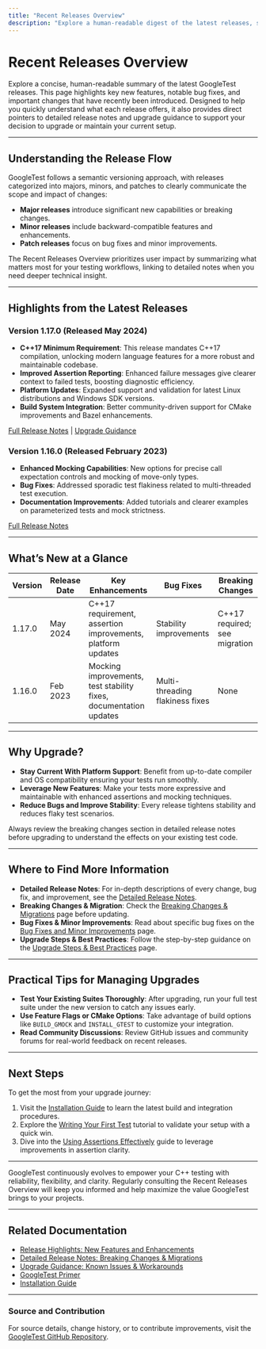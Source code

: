 ```yaml
---
title: "Recent Releases Overview"
description: "Explore a human-readable digest of the latest releases, summarizing the key features, notable bug fixes, and important changes introduced. This page provides links to detailed notes and helps users quickly assess whether they need to upgrade."
---
```


# Recent Releases Overview

Explore a concise, human-readable summary of the latest GoogleTest releases. This page highlights key new features, notable bug fixes, and important changes that have recently been introduced. Designed to help you quickly understand what each release offers, it also provides direct pointers to detailed release notes and upgrade guidance to support your decision to upgrade or maintain your current setup.

---

## Understanding the Release Flow

GoogleTest follows a semantic versioning approach, with releases categorized into majors, minors, and patches to clearly communicate the scope and impact of changes:

- **Major releases** introduce significant new capabilities or breaking changes.
- **Minor releases** include backward-compatible features and enhancements.
- **Patch releases** focus on bug fixes and minor improvements.

The Recent Releases Overview prioritizes user impact by summarizing what matters most for your testing workflows, linking to detailed notes when you need deeper technical insight.

---

## Highlights from the Latest Releases

### Version 1.17.0 (Released May 2024)

- **C++17 Minimum Requirement**: This release mandates C++17 compilation, unlocking modern language features for a more robust and maintainable codebase.
- **Improved Assertion Reporting**: Enhanced failure messages give clearer context to failed tests, boosting diagnostic efficiency.
- **Platform Updates**: Expanded support and validation for latest Linux distributions and Windows SDK versions.
- **Build System Integration**: Better community-driven support for CMake improvements and Bazel enhancements.

[Full Release Notes](https://github.com/google/googletest/releases/tag/v1.17.0) | [Upgrade Guidance](https://github.com/google/googletest/tree/main/changelog/upgrade-guidance)

### Version 1.16.0 (Released February 2023)

- **Enhanced Mocking Capabilities**: New options for precise call expectation controls and mocking of move-only types.
- **Bug Fixes**: Addressed sporadic test flakiness related to multi-threaded test execution.
- **Documentation Improvements**: Added tutorials and clearer examples on parameterized tests and mock strictness.

[Full Release Notes](https://github.com/google/googletest/releases/tag/v1.16.0)

---

## What’s New at a Glance

| Version | Release Date | Key Enhancements                    | Bug Fixes                | Breaking Changes             |
|---------|--------------|-----------------------------------|--------------------------|-----------------------------|
| 1.17.0  | May 2024     | C++17 requirement, assertion improvements, platform updates | Stability improvements     | C++17 required; see migration |
| 1.16.0  | Feb 2023     | Mocking improvements, test stability fixes, documentation updates | Multi-threading flakiness fixes | None                        |

---

## Why Upgrade?

- **Stay Current With Platform Support**: Benefit from up-to-date compiler and OS compatibility ensuring your tests run smoothly.
- **Leverage New Features**: Make your tests more expressive and maintainable with enhanced assertions and mocking techniques.
- **Reduce Bugs and Improve Stability**: Every release tightens stability and reduces flaky test scenarios.

<Tip>
Always review the breaking changes section in detailed release notes before upgrading to understand the effects on your existing test code.
</Tip>

---

## Where to Find More Information

- **Detailed Release Notes**: For in-depth descriptions of every change, bug fix, and improvement, see the [Detailed Release Notes](https://github.com/google/googletest/releases).
- **Breaking Changes & Migration**: Check the [Breaking Changes & Migrations](https://github.com/google/googletest/tree/main/changelog/detailed-release-notes/breaking-changes) page before updating.
- **Bug Fixes & Minor Improvements**: Read about specific bug fixes on the [Bug Fixes and Minor Improvements](https://github.com/google/googletest/tree/main/changelog/detailed-release-notes/bug-fixes) page.
- **Upgrade Steps & Best Practices**: Follow the step-by-step guidance on the [Upgrade Steps & Best Practices](https://github.com/google/googletest/tree/main/changelog/upgrade-guidance/step-by-step-upgrade) page.

---

## Practical Tips for Managing Upgrades

- **Test Your Existing Suites Thoroughly**: After upgrading, run your full test suite under the new version to catch any issues early.
- **Use Feature Flags or CMake Options**: Take advantage of build options like `BUILD_GMOCK` and `INSTALL_GTEST` to customize your integration.
- **Read Community Discussions**: Review GitHub issues and community forums for real-world feedback on recent releases.

---

## Next Steps

To get the most from your upgrade journey:

1. Visit the [Installation Guide](/getting-started/prereq-install/installation-guide) to learn the latest build and integration procedures.
2. Explore the [Writing Your First Test](/getting-started/first-test-run/create-first-test) tutorial to validate your setup with a quick win.
3. Dive into the [Using Assertions Effectively](/guides/getting-started/using-assertions) guide to leverage improvements in assertion clarity.

---

GoogleTest continuously evolves to empower your C++ testing with reliability, flexibility, and clarity. Regularly consulting the Recent Releases Overview will keep you informed and help maximize the value GoogleTest brings to your projects.

---

## Related Documentation

- [Release Highlights: New Features and Enhancements](/changelog/release-highlights/feature-additions)
- [Detailed Release Notes: Breaking Changes & Migrations](/changelog/detailed-release-notes/breaking-changes)
- [Upgrade Guidance: Known Issues & Workarounds](/changelog/upgrade-guidance/known-issues)
- [GoogleTest Primer](https://google.github.io/googletest/primer.html)
- [Installation Guide](/getting-started/prereq-install/installation-guide)

---

### Source and Contribution

For source details, change history, or to contribute improvements, visit the [GoogleTest GitHub Repository](https://github.com/google/googletest).



